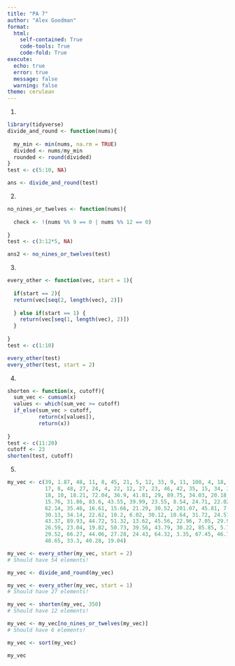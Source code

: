```yaml
---
title: "PA 7"
author: "Alex Goodman"
format:
  html:
    self-contained: True
    code-tools: True
    code-fold: True
execute:
  echo: true
  error: true
  message: false
  warning: false
theme: cerulean
---
```

1.
```r
library(tidyverse)
divide_and_round <- function(nums){
  
  my_min <- min(nums, na.rm = TRUE)
  divided <- nums/my_min
  rounded <- round(divided)
}
test <- c(5:10, NA)

ans <- divide_and_round(test)
```
2.
```r
no_nines_or_twelves <- function(nums){
  
  check <- !(nums %% 9 == 0 | nums %% 12 == 0)
  
}
test <- c(3:12*5, NA)

ans2 <- no_nines_or_twelves(test)
```
3.
```r
every_other <- function(vec, start = 1){
  
  if(start == 2){
  return(vec[seq(2, length(vec), 2)])
    
  } else if(start == 1) {
    return(vec[seq(1, length(vec), 2)])  
  }
  
}
test <- c(1:10)

every_other(test)
every_other(test, start = 2)
```

4.
```r
shorten <- function(x, cutoff){
  sum_vec <- cumsum(x)
  values <- which(sum_vec >= cutoff)
  if_else(sum_vec > cutoff, 
          return(x[values]),
          return(x))
  
}
test <- c(11:20)
cutoff <- 23
shorten(test, cutoff)
```


5.
```r
my_vec <- c(39, 1.87, 48, 11, 8, 45, 21, 5, 12, 33, 9, 11, 108, 4, 18, 5, 16,
            17, 8, 48, 27, 24, 4, 22, 12, 27, 23, 46, 42, 35, 15, 34, 36, 26,
            18, 10, 18.21, 72.04, 36.9, 41.81, 29, 89.75, 34.03, 20.18, 48.74,
            15.76, 31.86, 83.6, 43.55, 39.99, 23.55, 8.54, 24.71, 22.02, 9.71,
            62.14, 35.46, 16.61, 15.66, 21.29, 30.52, 201.07, 45.81, 7.85,
            30.13, 34.14, 22.62, 10.2, 6.02, 30.12, 10.64, 31.72, 24.57, 14.43,
            43.37, 89.93, 44.72, 51.32, 13.62, 45.56, 22.96, 7.05, 29.99, 41.38,
            26.59, 23.04, 19.82, 50.73, 39.56, 43.79, 30.22, 85.85, 5.78, 78.85,
            29.52, 66.27, 44.06, 27.28, 24.43, 64.32, 3.35, 67.45, 46.72, 48.44,
            48.65, 33.3, 40.28, 19.04)

my_vec <- every_other(my_vec, start = 2)
# Should have 54 elements! 

my_vec <- divide_and_round(my_vec)

my_vec <- every_other(my_vec, start = 1)
# Should have 27 elements!

my_vec <- shorten(my_vec, 350)
# Should have 12 elements!

my_vec <- my_vec[no_nines_or_twelves(my_vec)]
# Should have 6 elements! 

my_vec <- sort(my_vec)

my_vec
```








